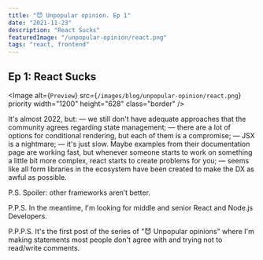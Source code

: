```yaml
---
title: "😈 Unpopular opinion. Ep 1"
date: "2021-11-23"
description: "React Sucks"
featuredImage: "/unpopular-opinion/react.png"
tags: "react, frontend"
---
```


## Ep 1: React Sucks

<Image
  alt={`Preview`}
  src={`/images/blog/unpopular-opinion/react.png`}
  priority
  width="1200"
  height="628"
  class="border"
/>

It's almost 2022, but:
— we still don't have adequate approaches that the community agrees regarding state management;
— there are a lot of options for conditional rendering, but each of them is a compromise;
— JSX is a nightmare;
— it's just slow. Maybe examples from their documentation page are working fast, but whenever someone starts to work on something a little bit more complex, react starts to create problems for you;
— seems like all form libraries in the ecosystem have been created to make the DX as awful as possible.

P.S. Spoiler: other frameworks aren’t better.

P.P.S. In the meantime, I'm looking for middle and senior React and Node.js Developers.

P.P.P.S. It's the first post of the series of "😈 Unpopular opinions" where I'm making statements most people don't agree with and trying not to read/write comments.
